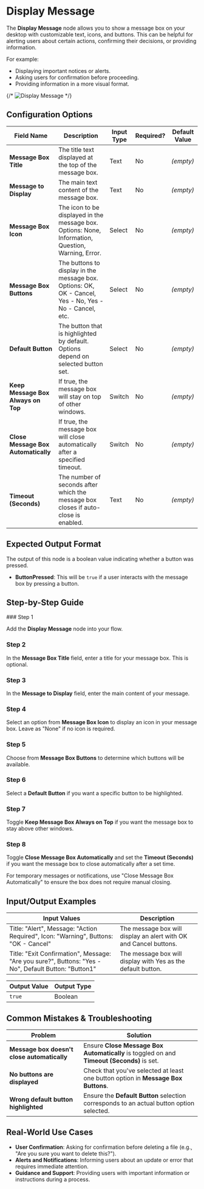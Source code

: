 
# Display Message

The **Display Message** node allows you to show a message box on your desktop with customizable text, icons, and buttons. This can be helpful for alerting users about certain actions, confirming their decisions, or providing information.

For example:

- Displaying important notices or alerts.
- Asking users for confirmation before proceeding.
- Providing information in a more visual format.

{/* ![Display Message](./display-message.png) */}

## Configuration Options

| Field Name                          | Description                                                                                            | Input Type | Required? | Default Value |
| ----------------------------------- | ------------------------------------------------------------------------------------------------------ | ---------- | --------- | ------------- |
| **Message Box Title**               | The title text displayed at the top of the message box.                                                | Text       | No        | _(empty)_     |
| **Message to Display**              | The main text content of the message box.                                                              | Text       | No        | _(empty)_     |
| **Message Box Icon**                | The icon to be displayed in the message box. Options: None, Information, Question, Warning, Error.     | Select     | No        | _(empty)_     |
| **Message Box Buttons**             | The buttons to display in the message box. Options: OK, OK - Cancel, Yes - No, Yes - No - Cancel, etc. | Select     | No        | _(empty)_     |
| **Default Button**                  | The button that is highlighted by default. Options depend on selected button set.                      | Select     | No        | _(empty)_     |
| **Keep Message Box Always on Top**  | If true, the message box will stay on top of other windows.                                            | Switch     | No        | _(empty)_     |
| **Close Message Box Automatically** | If true, the message box will close automatically after a specified timeout.                           | Switch     | No        | _(empty)_     |
| **Timeout (Seconds)**               | The number of seconds after which the message box closes if auto-close is enabled.                     | Text       | No        | _(empty)_     |

## Expected Output Format

The output of this node is a boolean value indicating whether a button was pressed.

- **ButtonPressed**: This will be `true` if a user interacts with the message box by pressing a button.

## Step-by-Step Guide

<Steps>
### Step 1

Add the **Display Message** node into your flow.

### Step 2

In the **Message Box Title** field, enter a title for your message box. This is optional.

### Step 3

In the **Message to Display** field, enter the main content of your message.

### Step 4

Select an option from **Message Box Icon** to display an icon in your message box. Leave as "None" if no icon is required.

### Step 5

Choose from **Message Box Buttons** to determine which buttons will be available.

### Step 6

Select a **Default Button** if you want a specific button to be highlighted.

### Step 7

Toggle **Keep Message Box Always on Top** if you want the message box to stay above other windows.

### Step 8

Toggle **Close Message Box Automatically** and set the **Timeout (Seconds)** if you want the message box to close automatically after a set time.

</Steps>

<Callout type="info" title="Tip">
  For temporary messages or notifications, use "Close Message Box Automatically"
  to ensure the box does not require manual closing.
</Callout>

## Input/Output Examples

| Input Values                                                                                         | Description                                                       |
| ---------------------------------------------------------------------------------------------------- | ----------------------------------------------------------------- |
| Title: "Alert", Message: "Action Required", Icon: "Warning", Buttons: "OK - Cancel"                  | The message box will display an alert with OK and Cancel buttons. |
| Title: "Exit Confirmation", Message: "Are you sure?", Buttons: "Yes - No", Default Button: "Button1" | The message box will display with Yes as the default button.      |

| Output Value | Output Type |
| ------------ | ----------- |
| `true`       | Boolean     |

## Common Mistakes & Troubleshooting

| Problem                                     | Solution                                                                                   |
| ------------------------------------------- | ------------------------------------------------------------------------------------------ |
| **Message box doesn't close automatically** | Ensure **Close Message Box Automatically** is toggled on and **Timeout (Seconds)** is set. |
| **No buttons are displayed**                | Check that you've selected at least one button option in **Message Box Buttons**.          |
| **Wrong default button highlighted**        | Ensure the **Default Button** selection corresponds to an actual button option selected.   |

## Real-World Use Cases

- **User Confirmation**: Asking for confirmation before deleting a file (e.g., "Are you sure you want to delete this?").
- **Alerts and Notifications**: Informing users about an update or error that requires immediate attention.
- **Guidance and Support**: Providing users with important information or instructions during a process.

